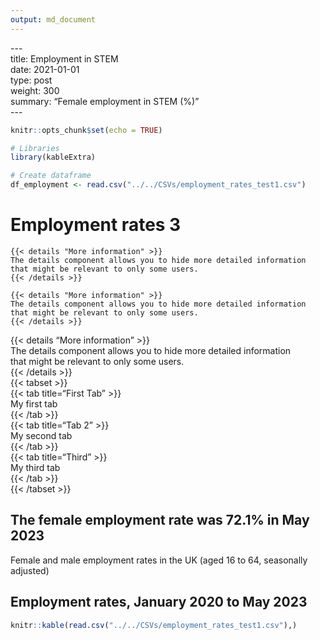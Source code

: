 ---
output: md_document
---
| \-\-\-
| title: Employment in STEM
| date: 2021-01-01
| type: post
| weight: 300
| summary: "Female employment in STEM (%)"
| \-\-\-


```{r setup, include=FALSE}
knitr::opts_chunk$set(echo = TRUE)
```

```{r include=FALSE}
# Libraries
library(kableExtra)

```

```{r include=FALSE}
# Create dataframe
df_employment <- read.csv("../../CSVs/employment_rates_test1.csv")

```

# Employment rates 3

````{verbatim}
{{< details "More information" >}}
The details component allows you to hide more detailed information 
that might be relevant to only some users.
{{< /details >}}
````


```{escape=FALSE}
{{< details "More information" >}}
The details component allows you to hide more detailed information 
that might be relevant to only some users.
{{< /details >}}
```


| {{\< details "More information" \>}}
| The details component allows you to hide more detailed information 
| that might be relevant to only some users.
| {{< /details >}}

| {{< tabset >}}
| {{< tab title="First Tab" >}}
| My first tab
| {{< /tab >}}
| {{< tab title="Tab 2" >}}
| My second tab
| {{< /tab >}}
| {{< tab title="Third" >}}
| My third tab
| {{< /tab >}}
| {{< /tabset >}}

## The female employment rate was 72.1% in May 2023

Female and male employment rates in the UK (aged 16 to 64, seasonally adjusted)

## Employment rates, January 2020 to May 2023

```{r echo=FALSE}
knitr::kable(read.csv("../../CSVs/employment_rates_test1.csv"),)
```
